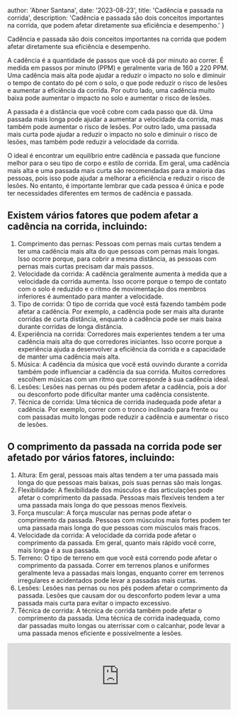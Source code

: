 
  author: 'Abner Santana',
  date: '2023-08-23',
  title: 'Cadência e passada na corrida',
  description:
  'Cadência e passada são dois conceitos importantes na corrida, que podem afetar diretamente sua eficiência e desempenho.'
}


Cadência e passada são dois conceitos importantes na corrida que podem afetar diretamente sua eficiência e desempenho.

A cadência é a quantidade de passos que você dá por minuto ao correr. É medida em passos por minuto (PPM) e geralmente varia de 160 a 220 PPM. Uma cadência mais alta pode ajudar a reduzir o impacto no solo e diminuir o tempo de contato do pé com o solo, o que pode reduzir o risco de lesões e aumentar a eficiência da corrida. Por outro lado, uma cadência muito baixa pode aumentar o impacto no solo e aumentar o risco de lesões.

A passada é a distância que você cobre com cada passo que dá. Uma passada mais longa pode ajudar a aumentar a velocidade da corrida, mas também pode aumentar o risco de lesões. Por outro lado, uma passada mais curta pode ajudar a reduzir o impacto no solo e diminuir o risco de lesões, mas também pode reduzir a velocidade da corrida.

O ideal é encontrar um equilíbrio entre cadência e passada que funcione melhor para o seu tipo de corpo e estilo de corrida. Em geral, uma cadência mais alta e uma passada mais curta são recomendadas para a maioria das pessoas, pois isso pode ajudar a melhorar a eficiência e reduzir o risco de lesões. No entanto, é importante lembrar que cada pessoa é única e pode ter necessidades diferentes em termos de cadência e passada.

## Existem vários fatores que podem afetar a cadência na corrida, incluindo:

1. Comprimento das pernas: Pessoas com pernas mais curtas tendem a ter uma cadência mais alta do que pessoas com pernas mais longas. Isso ocorre porque, para cobrir a mesma distância, as pessoas com pernas mais curtas precisam dar mais passos.
2. Velocidade da corrida: A cadência geralmente aumenta à medida que a velocidade da corrida aumenta. Isso ocorre porque o tempo de contato com o solo é reduzido e o ritmo de movimentação dos membros inferiores é aumentado para manter a velocidade.
3. Tipo de corrida: O tipo de corrida que você está fazendo também pode afetar a cadência. Por exemplo, a cadência pode ser mais alta durante corridas de curta distância, enquanto a cadência pode ser mais baixa durante corridas de longa distância.
4. Experiência na corrida: Corredores mais experientes tendem a ter uma cadência mais alta do que corredores iniciantes. Isso ocorre porque a experiência ajuda a desenvolver a eficiência da corrida e a capacidade de manter uma cadência mais alta.
5. Música: A cadência da música que você está ouvindo durante a corrida também pode influenciar a cadência da sua corrida. Muitos corredores escolhem músicas com um ritmo que corresponde à sua cadência ideal.
6. Lesões: Lesões nas pernas ou pés podem afetar a cadência, pois a dor ou desconforto pode dificultar manter uma cadência consistente.
7. Técnica de corrida: Uma técnica de corrida inadequada pode afetar a cadência. Por exemplo, correr com o tronco inclinado para frente ou com passadas muito longas pode reduzir a cadência e aumentar o risco de lesões.

## O comprimento da passada na corrida pode ser afetado por vários fatores, incluindo:

1. Altura: Em geral, pessoas mais altas tendem a ter uma passada mais longa do que pessoas mais baixas, pois suas pernas são mais longas.
2. Flexibilidade: A flexibilidade dos músculos e das articulações pode afetar o comprimento da passada. Pessoas mais flexíveis tendem a ter uma passada mais longa do que pessoas menos flexíveis.
3. Força muscular: A força muscular nas pernas pode afetar o comprimento da passada. Pessoas com músculos mais fortes podem ter uma passada mais longa do que pessoas com músculos mais fracos.
4. Velocidade da corrida: A velocidade da corrida pode afetar o comprimento da passada. Em geral, quanto mais rápido você corre, mais longa é a sua passada.
5. Terreno: O tipo de terreno em que você está correndo pode afetar o comprimento da passada. Correr em terrenos planos e uniformes geralmente leva a passadas mais longas, enquanto correr em terrenos irregulares e acidentados pode levar a passadas mais curtas.
6. Lesões: Lesões nas pernas ou nos pés podem afetar o comprimento da passada. Lesões que causam dor ou desconforto podem levar a uma passada mais curta para evitar o impacto excessivo.
7. Técnica de corrida: A técnica de corrida também pode afetar o comprimento da passada. Uma técnica de corrida inadequada, como dar passadas muito longas ou aterrissar com o calcanhar, pode levar a uma passada menos eficiente e possivelmente a lesões.

<iframe width="100%" height="auto" src="https://www.youtube.com/embed/XuSlKfckxgc?si=IGVReRbMhQNsAluu" title="YouTube video player" frameborder="0" allow="accelerometer; autoplay; clipboard-write; encrypted-media; gyroscope; picture-in-picture; web-share" allowfullscreen></iframe>